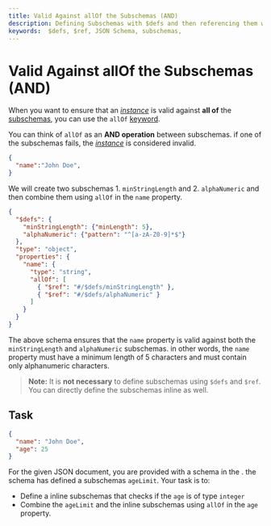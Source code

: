 ```yaml
---
title: Valid Against allOf the Subschemas (AND)
description: Defining Subschemas with $defs and then referencing them with $ref 
keywords:  $defs, $ref, JSON Schema, subschemas, 
---
```



# Valid Against allOf the Subschemas (AND) 

When you want to ensure that an [_instance_](https://json-schema.org/learn/glossary#instance) is valid against **all of** the [subschemas](https://json-schema.org/learn/glossary#subschema), you can use the `allOf` [keyword](https://json-schema.org/learn/glossary#keyword). 

You can think of `allOf` as an **AND operation** between subschemas. if one of the subschemas fails, the [_instance_](https://json-schema.org/learn/glossary#instance) is considered invalid.



```json
{
  "name":"John Doe",
}
```

We will create two subschemas 1. `minStringLength` and 2. `alphaNumeric` and then combine them using `allOf` in the `name` property.

```json highlightLineStart={10} highlightLineEnd={13}
{
  "$defs": {
    "minStringLength": {"minLength": 5},
    "alphaNumeric": {"pattern": "^[a-zA-Z0-9]*$"}
  },
  "type": "object",
  "properties": {
    "name": {
      "type": "string",
      "allOf": [
        { "$ref": "#/$defs/minStringLength" },
        { "$ref": "#/$defs/alphaNumeric" }
      ]
    }
  }
}
```

The above schema ensures that the `name` property is valid against both the `minStringLength` and `alphaNumeric` subschemas. in other words, the `name` property must have a minimum length of 5 characters and must contain only alphanumeric characters.  

> **Note:** It is **not necessary** to define subschemas using `$defs` and `$ref`. You can directly define the subschemas inline as well.

## Task 

```json 
{
  "name": "John Doe",
  "age": 25
}
```

For the given JSON document, you are provided with a schema in the <SideEditorLink/>. the schema has defined a subschemas `ageLimit`.
Your task is to: 
- Define a inline subschemas that checks if the `age` is of type `integer`
- Combine the `ageLimit` and the inline subschemas using `allOf` in the `age` property.
